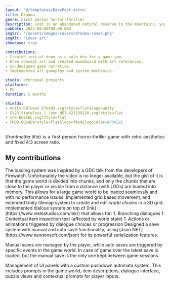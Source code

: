 ```yaml
---
layout: '@/templates/BasePost.astro'
title: Drauma
genre: First person horror-thriller
description: Lost in an abandoned natural reserve in the mountains, you discover a terrifying truth...
pubDate: 2025-00-00T00:00:00Z
imgSrc: '/assets/images/covers/drauma-cover.png'
imgAlt: 'Cover art'
showcase: true

contributions:
- Created initial demo as a solo dev for a game jam.
- Drew concept art and created moodboard with art references.
- Co-designed game narrative.
- Implemented all gameplay and system mechanics.

studio: <Personal project>
platforms:
- PC
duration: 5 months

shields:
- Unity-DOTween-57b9d3.svg?style=flat&logo=unity
- C%23-Stateless_|_Json.NET-%23239120.svg?style=flat
- Ink-ECECEC.svg?style=flat
- FMOD-0058D9?style=flat&logo=fmod&logoColor=#7D929E
---
```


<div style="text-align: justify">
  {frontmatter.title} is a first person horror-thriller game with retro aesthetics and fixed 4:3 screen ratio.
</div>

<StoreLinkBanner
  itchUrl='https://ironcutter24.itch.io/horror-crawler'
/>

<ProjectDetails
  role='Game Designer - Lead Programmer'
  company={frontmatter.studio}
  platforms={frontmatter.platforms}
  time={frontmatter.duration}
/>

## My contributions

<Collapsible title="Open world dynamic loading system">
  The loading system was inspired by a GDC talk from the developers of Firewatch.
  Unfortunately the video is no longer available,
  but the gist of it is that the game world is divided into chunks,
  and only the chunks that are close to the player or visible from a distance (with LODs) are loaded into memory.
  This allows for a large game world to be loaded seamlessly and with no performance issues.
</Collapsible>

<Collapsible title="Grid-based movement and world">
  Implemented grid based movement, and extended Unity tilemap system to create and edit world chunks in a 3D grid.
</Collapsible>

<Collapsible title="Dialogue system">
  Implemented dialoue system on top of [Ink](https://www.inklestudios.com/ink/) that allows for:
  1. Branching dialogues
  1. Contextual item inspection text (affected by world state)
  1. Actions or animations triggered by dialogue choices or progression
</Collapsible>

<Collapsible title="Save system">
  Designed a save system with manual and auto save functionality,
  using [Json.NET](https://www.newtonsoft.com/json) for its powerful serialization features.

  Manual saves are managed by the player, while auto saves are triggered by specific events in the game world.
  In case of game over the latest save is loaded, but the manual save is the only one kept between game sessions.
</Collapsible>

<Collapsible title="UI system">
  Management of UI panels with a custom pushdown automata system.
  This includes prompts in the game world,
  item descriptions, dialogue interface,
  puzzle views and contextual prompts for player inputs.
</Collapsible>
